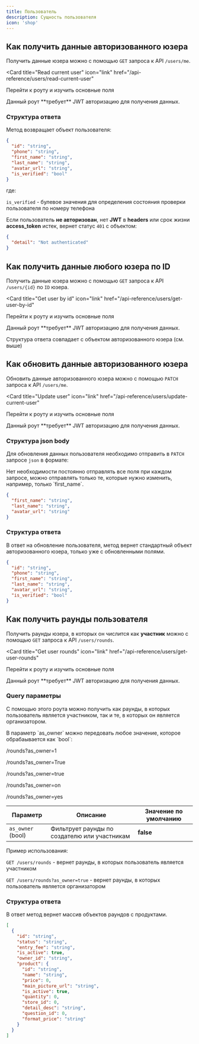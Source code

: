 ```yaml
---
title: Пользователь
description: Сущность пользователя
icon: 'shop'
---
```


## Как получить данные авторизованного юзера

Получить данные юзера можно с помощью `GET` запроса к API `/users/me`.

<Card
  title="Read current user"
  icon="link"
  href="/api-reference/users/read-current-user"
>
  Перейти к роуту и изучить основные поля
</Card>

<Note>
  Данный роут **требует** JWT авторизацию для получения данных.
</Note>

### Структура ответа

Метод возвращает объект пользователя:
```json
{
  "id": "string",
  "phone": "string",
  "first_name": "string",
  "last_name": "string",
  "avatar_url": "string",
  "is_verified": "bool"
}
```

где:

`is_verified` - булевое значения для определения состояния проверки пользователя по номеру телефона

Если пользователь **не авторизован**, нет **JWT** в **headers** или срок жизни **access_token** истек, вернет статус `401` с объектом:

```json
{
  "detail": "Not authenticated"
}
```

## Как получить данные любого юзера по ID

Получить данные юзера можно с помощью `GET` запроса к API `/users/{id}` по `ID` юзера.

<Card
  title="Get user by id"
  icon="link"
  href="/api-reference/users/get-user-by-id"
>
  Перейти к роуту и изучить основные поля
</Card>

<Note>
  Данный роут **требует** JWT авторизацию для получения данных.
</Note>

Структура ответа совпадает с объектом авторизованного юзера (см. выше)

## Как обновить данные авторизованного юзера

Обновить данные авторизованного юзера можно с помощью `PATCH` запроса к API `/users/me`.

<Card
  title="Update user"
  icon="link"
  href="/api-reference/users/update-current-user"
>
  Перейти к роуту и изучить основные поля
</Card>

<Note>
  Данный роут **требует** JWT авторизацию для получения данных.
</Note>

### Структура json body

Для обновления данных пользователя необходимо отправить в `PATCH` запросе `json` в формате:

<Note>
  Нет необходимости постоянно отправлять все поля при каждом запросе, можно отправлять только те, которые нужно изменить, например, только `first_name`.
</Note>

```json
{
  "first_name": "string",
  "last_name": "string",
  "avatar_url": "string"
}
```

### Структура ответа

В ответ на обновление пользователя, метод вернет стандартный объект авторизованного юзера, только уже с обновленными полями.
```json
{
  "id": "string",
  "phone": "string",
  "first_name": "string",
  "last_name": "string",
  "avatar_url": "string",
  "is_verified": "bool"
}
```

## Как получить раунды пользователя

Получить раунды юзера, в которых он числится как **участник** можно с помощью `GET` запроса к API `/users/rounds`.

<Card
  title="Get user rounds"
  icon="link"
  href="/api-reference/users/get-user-rounds"
>
  Перейти к роуту и изучить основные поля
</Card>

<Note>
  Данный роут **требует** JWT авторизацию для получения данных.
</Note>

### Query параметры

С помощью этого роута можно получить как раунды, в которых пользователь является участником, так и те, в которых он является организатором.

<Note>
  В параметр `as_owner` можно передовать любое значение, которое обрабаывается как `bool`:

  /rounds?as_owner=1 

  /rounds?as_owner=True 

  /rounds?as_owner=true 
  
  /rounds?as_owner=on 

  /rounds?as_owner=yes
</Note>

| Параметр | Описание | Значение по умолчанию |
| -------- | -------- | ------------ |
| `as_owner` (bool) | Фильтрует раунды по создателю или участникам | **false** |

Пример использования:

`GET /users/rounds` - вернет раунды, в которых пользователь является участником

`GET /users/rounds?as_owner=true` - вернет раунды, в которых пользователь является организатором

### Структура ответа

В ответ метод вернет массив объектов раундов с продуктами.
```json
[
  {
    "id": "string",
    "status": "string",
    "entry_fee": "string",
    "is_active": true,
    "owner_id": "string",
    "product": {
      "id": "string",
      "name": "string",
      "price": 0,
      "main_picture_url": "string",
      "is_active": true,
      "quantity": 0,
      "store_id": 0,
      "detail_desc": "string",
      "question_id": 0,
      "format_price": "string"
    }
  }
]
```
